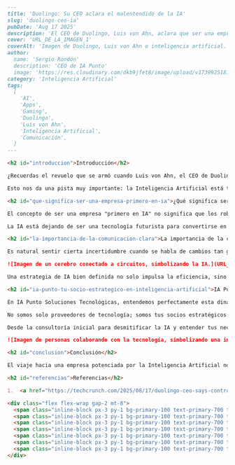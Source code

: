```markdown
---
title: 'Duolingo: Su CEO aclara el malentendido de la IA'
slug: 'duolingo-ceo-ia'
pubDate: 'Aug 17 2025'
description: 'El CEO de Duolingo, Luis von Ahn, aclara que ser una empresa "primero en IA" significa potenciar capacidades humanas, no reemplazarlas, destacando el rol de la IA como herramienta estratégica.'
cover: 'URL_DE_LA_IMAGEN_1'
coverAlt: 'Imagen de Duolingo, Luis von Ahn o inteligencia artificial.'
author:
  name: 'Sergio Rondón'
  description: 'CEO de IA Punto'
  image: 'https://res.cloudinary.com/dkb9jfet8/image/upload/v1739925181/sergio_gdcaeh.png'
category: 'Inteligencia Artificial'
tags:
  [
    'AI',
    'Apps',
    'Gaming',
    'Duolingo',
    'Luis von Ahn',
    'Inteligencia Artificial',
    'Comunicación',
  ]
---

<h2 id="introduccion">Introducción</h2>

¿Recuerdas el revuelo que se armó cuando Luis von Ahn, el CEO de Duolingo, anunció que la popular aplicación de idiomas se convertiría en una "empresa primero en IA"? La noticia generó todo tipo de reacciones, desde la emoción hasta la preocupación por el futuro del empleo y la experiencia humana. Sin embargo, en una reciente entrevista, von Ahn aclaró que el mensaje fue, en gran parte, malinterpretado. Al parecer, el "problema real", como él mismo lo describió, fue que no se proporcionó "suficiente contexto".

Esto nos da una pista muy importante: la Inteligencia Artificial está transformando el mundo a una velocidad asombrosa, y cómo comunicamos y entendemos estos cambios es crucial. Lo que para unos puede sonar como una amenaza, para otros es una oportunidad sin precedentes para innovar y mejorar. En Duolingo, la visión no era reemplazar a sus talentosos equipos humanos por máquinas, sino potenciar su capacidad, permitiéndoles hacer cosas que antes eran imposibles o requerían mucho más tiempo. Se trata de usar la IA como una herramienta, un superpoder, para alcanzar metas más ambiciosas y ser más eficientes.

<h2 id="que-significa-ser-una-empresa-primero-en-ia">¿Qué significa ser una empresa "primero en IA"?</h2>

El concepto de ser una empresa "primero en IA" no significa que los robots tomarán el control, ni que las personas perderán su valor. Todo lo contrario. Significa integrar la Inteligencia Artificial en el corazón de las operaciones, desde el desarrollo de productos hasta la atención al cliente, para optimizar procesos, personalizar experiencias y generar nuevas soluciones. Pensemos en cómo la IA puede analizar patrones de aprendizaje de millones de usuarios para adaptar lecciones de idiomas de forma casi instantánea, o cómo puede mejorar la calidad del audio o la creación de contenidos de forma mucho más eficiente y escalable que nunca.

La IA está dejando de ser una tecnología futurista para convertirse en una aliada estratégica en casi cualquier sector. Desde la medicina, donde ayuda a diagnosticar enfermedades más rápidamente y a descubrir nuevos fármacos, hasta el comercio electrónico, donde personaliza recomendaciones de productos con una precisión asombrosa, la Inteligencia Artificial está redefiniendo lo que es posible. Lo fascinante es que su verdadero potencial reside en complementar las capacidades humanas, no en sustituirlas. La intuición, la creatividad, la empatía, el pensamiento crítico y la capacidad de resolución de problemas complejos siguen siendo habilidades exclusivamente humanas que la IA no puede replicar, pero sí potenciar enormemente.

<h2 id="la-importancia-de-la-comunicacion-clara">La importancia de la comunicación clara</h2>

Es natural sentir cierta incertidumbre cuando se habla de cambios tan grandes. La narrativa popular a menudo se inclina hacia escenarios de ciencia ficción donde la IA es una entidad autónoma y amenazante, olvidando que, por ahora, es una herramienta poderosa creada y dirigida por humanos. Por eso, la claridad en la comunicación es tan importante. El caso de Duolingo nos enseña que, cuando una empresa decide dar un paso audaz hacia el futuro con la IA, debe asegurarse de explicar bien su visión, sus objetivos y, sobre todo, cómo esto beneficiará a todos: empleados, clientes y la propia compañía.

![Imagen de un cerebro conectado a circuitos, simbolizando la IA.](URL_DE_LA_IMAGEN_2)

Una estrategia de IA bien definida no solo impulsa la eficiencia, sino que también abre puertas a la innovación que ni siquiera imaginábamos. Permite a las empresas enfocarse en lo que realmente importa, automatizando tareas repetitivas y liberando a sus equipos para que dediquen su tiempo y talento a desafíos más complejos, estratégicos y creativos. La clave está en ver la IA como una palanca para crecer, no como un botón de eliminación.

<h2 id="ia-punto-tu-socio-estrategico-en-inteligencia-artificial">IA Punto: Tu socio estratégico en Inteligencia Artificial</h2>

En IA Punto Soluciones Tecnológicas, entendemos perfectamente esta dinámica y la importancia de una comunicación clara. Sabemos que la adopción de la Inteligencia Artificial en tu empresa puede parecer un desafío, o incluso generar dudas similares a las que surgieron con Duolingo. Precisamente por eso, nuestra misión es acompañarte en este camino, asegurándonos de que cada paso que des hacia la integración de la IA sea claro, estratégico y, sobre todo, exitoso.

No somos solo proveedores de tecnología; somos tus socios estratégicos. Te ayudamos a entender cómo la IA puede transformar tu negocio de forma tangible, identificando las oportunidades más relevantes para tus procesos y diseñando soluciones personalizadas que realmente marquen la diferencia. ¿Necesitas automatizar tareas repetitivas para liberar a tu equipo y que se centren en lo que realmente aporta valor? ¿Quieres analizar grandes volúmenes de datos para tomar decisiones más informadas y basadas en evidencia? ¿O quizás buscas personalizar la experiencia de tus clientes de una forma innovadora y que los haga sentir únicos? En IA Punto, tenemos la experiencia y el conocimiento para implementar soluciones de IA que impulsen tu eficiencia, optimicen tus operaciones y abran nuevas vías de crecimiento que antes no imaginabas.

Desde la consultoría inicial para desmitificar la IA y entender tus necesidades específicas, hasta la implementación de sistemas inteligentes y la capacitación de tu personal, nos aseguramos de que la transición sea fluida y beneficiosa para todos. Nuestro objetivo es que tu visión de ser una empresa "primero en IA" sea comprendida, adoptada y celebrada dentro de tu organización y por tus clientes, no malinterpretada. Con IA Punto, navegarás el panorama de la Inteligencia Artificial con confianza, asegurando que tus equipos vean la tecnología como un potente amplificador de sus habilidades, no como un reemplazo. Te ayudamos a crear ese contexto necesario y a construir una estrategia sólida para que la IA sea un éxito rotundo en tu empresa.

![Imagen de personas colaborando con la tecnología, simbolizando una integración exitosa de IA.](URL_DE_LA_IMAGEN_3)

<h2 id="conclusion">Conclusión</h2>

El viaje hacia una empresa potenciada por la Inteligencia Artificial no tiene por qué ser complicado o fuente de confusión. Con la guía adecuada y una visión clara, la IA se convierte en la herramienta más potente para la innovación, la eficiencia y el crecimiento. El futuro ya está aquí, y está lleno de posibilidades. Solo necesitamos aprender a comunicarlo y a integrarlo de la manera correcta.

<h2 id="referencias">Referencias</h2>

1.  <a href="https://techcrunch.com/2025/08/17/duolingo-ceo-says-controversial-ai-memo-was-misunderstood/" target="_blank" rel="noopener noreferrer">TechCrunch: Duolingo CEO says controversial AI memo was misunderstood</a>

<div class="flex flex-wrap gap-2 mt-8">
  <span class="inline-block px-3 py-1 bg-primary-100 text-primary-700 text-xs font-semibold rounded-full shadow-sm">AI</span>
  <span class="inline-block px-3 py-1 bg-primary-100 text-primary-700 text-xs font-semibold rounded-full shadow-sm">Apps</span>
  <span class="inline-block px-3 py-1 bg-primary-100 text-primary-700 text-xs font-semibold rounded-full shadow-sm">Gaming</span>
  <span class="inline-block px-3 py-1 bg-primary-100 text-primary-700 text-xs font-semibold rounded-full shadow-sm">Duolingo</span>
  <span class="inline-block px-3 py-1 bg-primary-100 text-primary-700 text-xs font-semibold rounded-full shadow-sm">Luis von Ahn</span>
  <span class="inline-block px-3 py-1 bg-primary-100 text-primary-700 text-xs font-semibold rounded-full shadow-sm">Inteligencia Artificial</span>
  <span class="inline-block px-3 py-1 bg-primary-100 text-primary-700 text-xs font-semibold rounded-full shadow-sm">Comunicación</span>
</div>
```